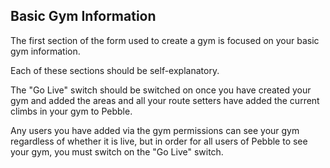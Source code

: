 ## Basic Gym Information

The first section of the form used to create a gym is focused on your basic gym information.

Each of these sections should be self-explanatory.

The "Go Live" switch should be switched on once you have created your gym and added the areas and all your route setters have added the current climbs in your gym to Pebble.

Any users you have added via the gym permissions can see your gym regardless of whether it is live, but in order for all users of Pebble to see your gym, you must switch on the "Go Live" switch.
